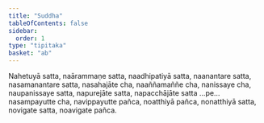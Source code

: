 ```yaml
---
title: "Suddha"
tableOfContents: false
sidebar:
  order: 1
type: "tipitaka"
basket: "ab"
---
```



<DynamicBreadcrumb />

<Division number="262">

<Paragraph number="4646">
Nahetuyā satta, naārammaṇe satta, naadhipatiyā satta, naanantare satta, nasamanantare satta, nasahajāte cha, naaññamaññe cha, nanissaye cha, naupanissaye satta, napurejāte satta, napacchājāte satta …pe…  nasampayutte cha, navippayutte pañca, noatthiyā pañca, nonatthiyā satta, novigate satta, noavigate pañca.
</Paragraph>
</Division>